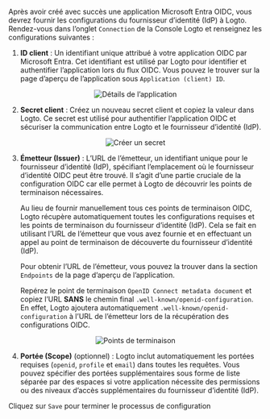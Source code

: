 Après avoir créé avec succès une application Microsoft Entra OIDC, vous devrez fournir les configurations du fournisseur d’identité (IdP) à Logto. Rendez-vous dans l’onglet `Connection` de la Console Logto et renseignez les configurations suivantes :

1. **ID client** : Un identifiant unique attribué à votre application OIDC par Microsoft Entra. Cet identifiant est utilisé par Logto pour identifier et authentifier l’application lors du flux OIDC. Vous pouvez le trouver sur la page d’aperçu de l’application sous `Application (client) ID`.

<center>
  <img src="/img/assets/entra_id_oidc_application_details.webp" alt="Détails de l’application" />
</center>

2. **Secret client** : Créez un nouveau secret client et copiez la valeur dans Logto. Ce secret est utilisé pour authentifier l’application OIDC et sécuriser la communication entre Logto et le fournisseur d’identité (IdP).

<center>
  <img src="/img/assets/entra_id_oidc_create_secret.webp" alt="Créer un secret" />
</center>

3. **Émetteur (Issuer)** : L’URL de l’émetteur, un identifiant unique pour le fournisseur d’identité (IdP), spécifiant l’emplacement où le fournisseur d’identité OIDC peut être trouvé. Il s’agit d’une partie cruciale de la configuration OIDC car elle permet à Logto de découvrir les points de terminaison nécessaires.

   Au lieu de fournir manuellement tous ces points de terminaison OIDC, Logto récupère automatiquement toutes les configurations requises et les points de terminaison du fournisseur d’identité (IdP). Cela se fait en utilisant l’URL de l’émetteur que vous avez fournie et en effectuant un appel au point de terminaison de découverte du fournisseur d’identité (IdP).

   Pour obtenir l’URL de l’émetteur, vous pouvez la trouver dans la section `Endpoints` de la page d’aperçu de l’application.

   Repérez le point de terminaison `OpenID Connect metadata document` et copiez l’URL **SANS** le chemin final `.well-known/openid-configuration`. En effet, Logto ajoutera automatiquement `.well-known/openid-configuration` à l’URL de l’émetteur lors de la récupération des configurations OIDC.

<center>
  <img src="/img/assets/entra_id_oidc_endpoints.webp" alt="Points de terminaison" />
</center>

4. **Portée (Scope)** (optionnel) : Logto inclut automatiquement les portées requises (`openid`, `profile` et `email`) dans toutes les requêtes. Vous pouvez spécifier des portées supplémentaires sous forme de liste séparée par des espaces si votre application nécessite des permissions ou des niveaux d’accès supplémentaires du fournisseur d’identité (IdP).

Cliquez sur `Save` pour terminer le processus de configuration
